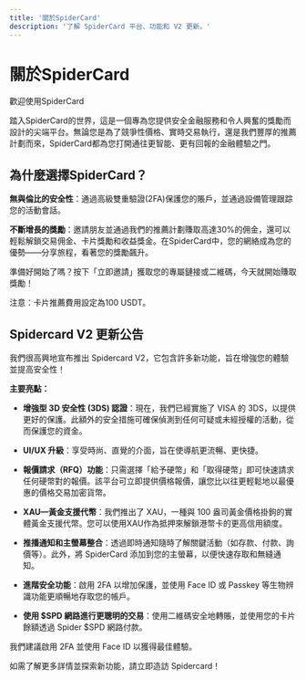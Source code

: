 ---
title: '關於SpiderCard'
description: '了解 SpiderCard 平台、功能和 V2 更新。'
---

# 關於SpiderCard

<Info>
歡迎使用SpiderCard

踏入SpiderCard的世界，這是一個專為您提供安全金融服務和令人興奮的獎勵而設計的尖端平台。無論您是為了競爭性價格、實時交易執行，還是我們豐厚的推薦計劃而來，SpiderCard都為您打開通往更智能、更有回報的金融體驗之門。
</Info>

## 為什麼選擇SpiderCard？

**無與倫比的安全性**：通過高級雙重驗證(2FA)保護您的賬戶，並通過設備管理跟踪您的活動會話。

**不斷增長的獎勵**：邀請朋友並通過我們的推薦計劃賺取高達30%的佣金，還可以輕鬆解鎖交易佣金、卡片獎勵和收益獎金。在SpiderCard中，您的網絡成為您的優勢——分享旅程，看著您的獎勵飆升。

準備好開始了嗎？按下「立即邀請」獲取您的專屬鏈接或二維碼，今天就開始賺取獎勵！

注意：卡片推薦費用設定為100 USDT。

## Spidercard V2 更新公告

我們很高興地宣布推出 Spidercard V2，它包含許多新功能，旨在增強您的體驗並提高安全性！

**主要亮點：**

*   **增強型 3D 安全性 (3DS) 認證**：現在，我們已經實施了 VISA 的 3DS，以提供更好的保護。此額外的安全措施可確保偵測到任何可疑或未經授權的活動，從而保護您的資金。

*   **UI/UX 升級**：享受時尚、直覺的介面，旨在使導航更流暢、更快捷。

*   **報價請求（RFQ）功能**：只需選擇「給予硬幣」和「取得硬幣」即可快速請求任何硬幣對的報價。該平台可立即提供價格報價，讓您比以往更輕鬆地以最優惠的價格交易加密貨幣。

*   **XAU—黃金支援代幣**：我們推出了 XAU，一種與 100 盎司黃金價格掛鉤的實體黃金支援代幣。您可以使用XAU作為抵押來解鎖港幣卡的更高信用額度。

*   **推播通知和主螢幕整合**：透過即時通知隨時了解關鍵活動（如存款、付款、詢價等）。此外，將 SpiderCard 添加到您的主螢幕，以便快速存取和無縫通知。

*   **進階安全功能**：啟用 2FA 以增加保護，並使用 Face ID 或 Passkey 等生物辨識功能更順暢地存取您的帳戶。

*   **使用 $SPD 網路進行更聰明的交易**：使用二維碼安全地轉賬，並使用您的卡片餘額透過 Spider $SPD 網路付款。

我們建議啟用 2FA 並使用 Face ID 以獲得最佳體驗。

如需了解更多詳情並探索新功能，請立即造訪 Spidercard！
